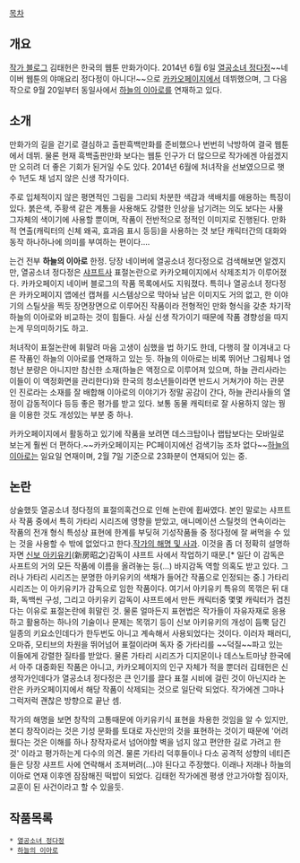 [[목차]]
== 개요 ==
[http://blog.naver.com/growinglaw 작가 블로그]
김태헌은 한국의 웹툰 만화가이다. 2014년 6월 6일 [[열공소녀 정다정]]~~네이버 웹툰의 야매요리 정다정이 아니다!~~으로 [[카카오페이지]]에서 데뷔했으며, 그 다음작으로 9월 20일부터 동일사에서 [[하늘의 이아로]]를 연재하고 있다. 
== 소개 ==
만화가의 길을 걷기로 결심하고 출판흑백만화를 준비했으나 번번히 낙방하여 결국 웹툰에서 데뷔. 물론 현재 흑백출판만화 보다는 웹툰 인구가 더 많으므로 작가에겐 아쉽겠지만 오히려 더 좋은 기회가 된거일 수도 있다. 2014년 6월에 처녀작을 선보였으므로 햇수 1년도 채 넘지 않은 신생 작가이다.

주로 입체적이지 않은 평면적인 그림을 그리되 차분한 색감과 색배치를 애용하는 특징이 있다. 붉은색, 주황색 같은 계통을 사용해도 강렬한 인상을 남기려는 의도 보다는 사물 그자체의 색이기에 사용할 뿐이며, 작품이 전반적으로 정적인 이미지로 진행된다. 만화적 연출(캐릭터의 신체 왜곡, 효과음 표시 등등)을 사용하는 것 보단 캐릭터간의 대화와 동작 하나하나에 의미를 부여하는 편이다....

는건 전부 '''하늘의 이아로''' 한정. 당장 네이버에 열공소녀 정다정으로 검색해보면 알겠지만, 열공소녀 정다정은 [[샤프트]]사 표절논란으로 카카오페이지에서 삭제조치가 이루어졌다. 카카오페이지 네이버 블로그의 작품 목록에서도 지워졌다. 특히나 열공소녀 정다정은 카카오페이지 앱에선 캡쳐를 시스템상으로 막아놔 남은 이미지도 거의 없고, 한 이야기의 스틸샷을 찍듯 장면장면으로 이루어진 작품이라 전형적인 만화 형식을 갖춘 차기작 하늘의 이아로와 비교하는 것이 힘들다. 사실 신생 작가이기 때문에 작품 경향성을 따지는게 무의미하기도 하고.

처녀작이 표절논란에 휘말려 마음 고생이 심했을 법 하기도 한데, 다행히 잘 이겨내고 다른 작품인 하늘의 이아로를 연재하고 있는 듯. 하늘의 이아로는 비록 뛰어난 그림체나 엄청난 분량은 아니지만 참신한 소재(하늘은 액정으로 이루어져 있으며, 하늘 관리사라는 이들이 이 액정화면을 관리한다)와 한국의 청소년들이라면 반드시 거쳐가야 하는 관문인 진로라는 소재를 잘 배합해 이아로의 이야기가 정말 공감이 간다, 하늘 관리사들의 열정이 감동적이다 등등 좋은 평가를 받고 있다. 보통 동물 캐릭터로 잘 사용하지 않는 꿩을 이용한 것도 개성있는 부분 중 하나.

카카오페이지에서 활동하고 있기에 작품을 보려면 데스크탑이나 랩탑보다는 모바일로 보는게 훨씬 더 편하다.~~카카오페이지는 PC페이지에선 검색기능 조차 없다~~[[하늘의 이아로]]는 일요일 연재이며, 2월 7일 기준으로 23화분이 연재되어 있는 중. 
== 논란 ==
상술했듯 열공소녀 정다정의 표절의혹건으로 인해 논란에 휩싸였다. 본인 말로는 샤프트 사 작품 중에서 특히 가타리 시리즈에 영향을 받았고, 애니메이션 스틸컷의 연속이라는 작품의 전개 형식 특성상 표현에 한계를 부딪혀 기성작품들 중 정다정에 잘 써먹을 수 있는 것을 사용할 수 밖에 없었다고 한다.[http://blog.naver.com/growinglaw/220039098462 작가의 해명 및 사과]. 이것을 좀 더 정확히 설명하자면 [[신보 아키유키]](新房昭之)감독이 샤프트 사에서 작업하기 때문.[* 일단 이 감독은 사프트의 거의 모든 작품에 이름을 올려놓는 등(...) 바지감독 역할 의혹도 받고 있다. 그러나 가타리 시리즈는 분명한 아키유키의 색채가 들어간 작품으로 인정되는 중.] 가타리 시리즈는 이 아키유키가 감독으로 임한 작품이다. 여기서 아키유키 특유의 목꺾은 뒤 대화,  독백씬 구성, 그리고 아키유키 감독이 샤프트에서 만든 캐릭터중 몇몇 캐릭터가 겹친다는 이유로 표절논란에 휘말린 것. 물론 얼마든지 표현법은 작가들이 자유자재로 응용하고 활용하는 하나의 기술이나 문제는 목꺾기 등이 신보 아키유키의 개성이 듬뿍 담긴 일종의 키요소인데다가 한두번도 아니고 계속해서 사용되었다는 것이다. 이러자 패러디, 오마쥬, 모티브의 차원을 뛰어넘어 표절이라며 독자 중 가타리를 ~~덕질~~파고 있는 이들에게 강렬한 질타를 받았다. 물론 가타리 시리즈가 디지몬이나 데스노트마냥 한국에서 아주 대중화된 작품은 아니고, 카카오페이지의 인구 자체가 적을 뿐더러 김태헌은 신생작가인데다가 열공소녀 정다정은 큰 인기를 끌다 표절 시비에 걸린 것이 아닌지라 논란은 카카오페이지에서 해당 작품이 삭제되는 것으로 일단락 되었다. 작가에겐 그마나 그럭저럭 괜찮은 방향으로 끝난 셈.

작가의 해명을 보면 창작의 고통때문에 아키유키식 표현을 차용한 것임을 알 수 있지만, 본디 창작이라는 것은 기성 문화를 토대로 자신만의 것을 표현하는 것이기 때문에 '어려웠다는 것은 이해를 하나 창작자로서 넘어야할 벽을 넘지 않고 편안한 길로 가려고 한 것' 이라고 평가하는게 다수의 의견. 물론 가타리 덕후들이나 다소 공격적 성향의 네티즌들은 당장 샤프트 사에 연락해서 조져버려(...)야 된다고 주장했다. 이래나 저래나 하늘의 이아로 연재 이후엔 잠잠해진 떡밥이 되었다. 김태헌 작가에겐 평생 안고가야할 짐이자, 교훈이 된 사건이라고 할 수 있을듯.
== 작품목록 ==
 * [[열공소녀 정다정]]
 * [[하늘의 이아로]]
